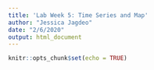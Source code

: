 ```yaml
---
title: 'Lab Week 5: Time Series and Map'
author: "Jessica Jagdeo"
date: "2/6/2020"
output: html_document
---
```


```r
knitr::opts_chunk$set(echo = TRUE)
```

